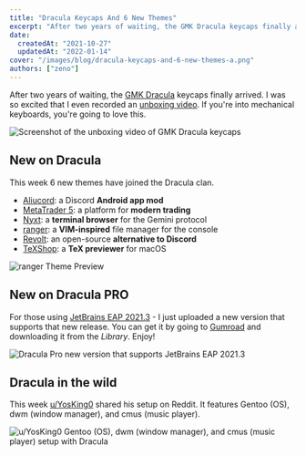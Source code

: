 ```yaml
---
title: "Dracula Keycaps And 6 New Themes"
excerpt: "After two years of waiting, the GMK Dracula keycaps finally arrived. If you're into mechanical keyboards, you're going to love this."
date:
  createdAt: "2021-10-27"
  updatedAt: "2022-01-14"
cover: "/images/blog/dracula-keycaps-and-6-new-themes-a.png"
authors: ["zeno"]
---
```


After two years of waiting, the [GMK Dracula](/gmk) keycaps finally arrived. I was so excited that I even recorded an [unboxing video](https://youtu.be/gWuWhveVxwo). If you're into mechanical keyboards, you're going to love this.

![Screenshot of the unboxing video of GMK Dracula keycaps](/images/blog/dracula-keycaps-and-6-new-themes-a.png)

## New on Dracula

This week 6 new themes have joined the Dracula clan.

- [Aliucord](/aliucord): a Discord **Android app mod**
- [MetaTrader 5](/metatrader5): a platform for **modern trading**
- [Nyxt](/nyxt): a **terminal browser** for the Gemini protocol
- [ranger](/ranger): a **VIM-inspired** file manager for the console
- [Revolt](/revolt): an open-source **alternative to Discord**
- [TeXShop](/texshop): a **TeX previewer** for macOS

![ranger Theme Preview](/images/blog/dracula-keycaps-and-6-new-themes-b.png)

## New on Dracula PRO

For those using [JetBrains EAP 2021.3](https://blog.jetbrains.com/idea/2021/09/intellij-idea-2021-3-eap-1/) - I just uploaded a new version that supports that new release. You can get it by going to [Gumroad](https://gumroad.com/) and downloading it from the _Library_. Enjoy!

![Dracula Pro new version that supports JetBrains EAP 2021.3](/images/blog/dracula-keycaps-and-6-new-themes-c.png)

## Dracula in the wild

This week [u/YosKing0](https://www.reddit.com/r/unixporn/comments/qey8hn/dwm_dracula/) shared his setup on Reddit. It features Gentoo (OS), dwm (window manager), and cmus (music player).

![u/YosKing0 Gentoo (OS), dwm (window manager), and cmus (music player) setup with Dracula](/images/blog/dracula-keycaps-and-6-new-themes-d.png)
